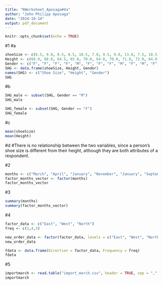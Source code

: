 ```yaml
---
title: "RWorksheet_Aposaga#4a"
author: "John Philipp Aposaga"
date: "2024-10-14"
output: pdf_document
---
```


```r
knitr::opts_chunk$set(echo = TRUE)
```

#1
#a
```r
shoeSize <- c(6.5, 9.0, 8.5, 8.5, 10.5, 7.0, 9.5, 9.0, 13.0, 7.5, 10.5, 8.5, 12.0, 10.5, 13.0, 11.5, 8.5, 5.0, 10.0, 6.5, 7.5, 8.5, 10.5, 8.5, 10.5, 11.0, 9.0, 13.0)
Height <- c(66.0, 68.0, 64.5, 65.0, 70.0, 64.0, 70.0, 71.0, 72.0, 64.0, 74.5, 67.0, 71.0, 71.0, 77.0, 72.0, 59.0, 62.0, 72.0, 66.0, 64.0, 67.0, 73.0, 69.0, 72.0, 70.0, 69.0, 70.0)
Gender <- c("F", "F", "F", "F", "M", "F", "F", "F", "M", "F", "M", "F", "M", "M", "M", "M", "F", "F", "M", "F", "F", "M", "M", "F", "M", "M", "M", "M")
SHG <- data.frame(shoeSize, Height, Gender)
names(SHG) <- c("Shoe Size", "Height", "Gender")
SHG
```



#b
```r
SHG_male <- subset(SHG, Gender == "M")
SHG_male

SHG_female <- subset(SHG, Gender == "F")
SHG_female
```
#c
```r
mean(shoeSize)
mean(Height)
```
#d
#There is no relationship between the two variables, since a person's shoe size is different from their height, although they are both attributes of a respondent.

#2
```r
months <- c("March", "April", "January", "November", "January", "September", "October", "September", "November", "August", "January", "November", "November", "February", "May", "August", "July", "December", "August", "August", "September", "November", "February", "April")
factor_months_vector <- factor(months)
factor_months_vector
```
#3
```r
summary(months)
summary(factor_months_vector)
```
#4
```r
factor_data <- c("East", "West", "North")
freq <- c(1,4,3)

new_order_data <- factor(factor_data, levels = c("East", "West", "North"))
new_order_data

fdata <- data.frame(Direction = factor_data, Frequency = freq)
fdata
```
#5
```r
importmarch <- read.table("import_march.csv", header = TRUE, sep = ",", stringsAsFactors = FALSE)
importmarch
```









